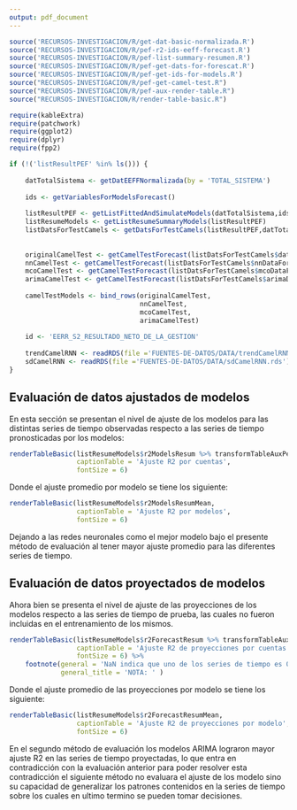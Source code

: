 ```yaml
---
output: pdf_document
---
```


```r
source('RECURSOS-INVESTIGACION/R/get-dat-basic-normalizada.R')
source('RECURSOS-INVESTIGACION/R/pef-r2-ids-eeff-forecast.R')
source('RECURSOS-INVESTIGACION/R/pef-list-summary-resumen.R')
source('RECURSOS-INVESTIGACION/R/pef-get-dats-for-forescat.R')
source('RECURSOS-INVESTIGACION/R/pef-get-ids-for-models.R')
source("RECURSOS-INVESTIGACION/R/pef-get-camel-test.R")
source("RECURSOS-INVESTIGACION/R/pef-aux-render-table.R")
source("RECURSOS-INVESTIGACION/R/render-table-basic.R")

require(kableExtra)
require(patchwork)
require(ggplot2)
require(dplyr)
require(fpp2)

if (!('listResultPEF' %in% ls())) {
    
    datTotalSistema <- getDatEEFFNormalizada(by = 'TOTAL_SISTEMA')
    
    ids <- getVariablesForModelsForecast()
    
    listResultPEF <- getListFittedAndSimulateModels(datTotalSistema,ids)
    listResumeModels <- getListResumeSummaryModels(listResultPEF)
    listDatsForTestCamels <- getDatsForTestCamels(listResultPEF,datTotalSistema,12,TRUE)
    
    
    originalCamelTest <- getCamelTestForecast(listDatsForTestCamels$datCuentas)
    nnCamelTest <- getCamelTestForecast(listDatsForTestCamels$nnDataForecastCuentas)
    mcoCamelTest <- getCamelTestForecast(listDatsForTestCamels$mcoDataForecastCuentas)
    arimaCamelTest <- getCamelTestForecast(listDatsForTestCamels$arimaDataForecastCuentas)
    
    camelTestModels <- bind_rows(originalCamelTest,
                                 nnCamelTest,
                                 mcoCamelTest,
                                 arimaCamelTest)
    
    id <- 'EERR_S2_RESULTADO_NETO_DE_LA_GESTION'
    
    trendCamelRNN <- readRDS(file ='FUENTES-DE-DATOS/DATA/trendCamelRNN.rds')
    sdCamelRNN <- readRDS(file ='FUENTES-DE-DATOS/DATA/sdCamelRNN.rds')
}

```


## Evaluación de datos ajustados de modelos

En esta sección se presentan el nivel de ajuste de los modelos para las distintas series de tiempo observadas respecto a las series de tiempo pronosticadas por los modelos:

```r
renderTableBasic(listResumeModels$r2ModelsResum %>% transformTableAuxPef, 
                 captionTable = 'Ajuste R2 por cuentas',
                 fontSize = 6)
```

Donde el ajuste promedio por modelo se tiene los siguiente:

```r
renderTableBasic(listResumeModels$r2ModelsResumMean, 
                 captionTable = 'Ajuste R2 por modelos',
                 fontSize = 6)
```

Dejando a las redes neuronales como el mejor modelo bajo el presente método de evaluación al tener mayor ajuste promedio para las diferentes series de tiempo.

## Evaluación de datos proyectados de modelos

Ahora bien se presenta el nivel de ajuste de las proyecciones de los modelos respecto a las series de tiempo de prueba, las cuales no fueron incluidas en el entrenamiento de los mismos.

```r
renderTableBasic(listResumeModels$r2ForecastResum %>% transformTableAuxPef, 
                 captionTable = 'Ajuste R2 de proyecciones por cuentas',
                 fontSize = 6) %>% 
    footnote(general = 'NaN indica que uno de los series de tiempo es 0 en todos sus elementos, donde el R2 devuelve una indeterminación.',
             general_title = 'NOTA: ' )
```

Donde el ajuste promedio de las proyecciones por modelo se tiene los siguiente:

```r
renderTableBasic(listResumeModels$r2ForecastResumMean,
                 captionTable = 'Ajuste R2 de proyecciones por modelo',
                 fontSize = 6)
```

En el segundo método de evaluación los modelos ARIMA lograron mayor ajuste R2 en las series de tiempo proyectadas, lo que entra en contradicción con la evaluación anterior para poder resolver esta contradicción el siguiente método no evaluara el ajuste de los modelo sino su capacidad de generalizar los patrones contenidos en la series de tiempo sobre los cuales en ultimo termino se pueden tomar decisiones.


